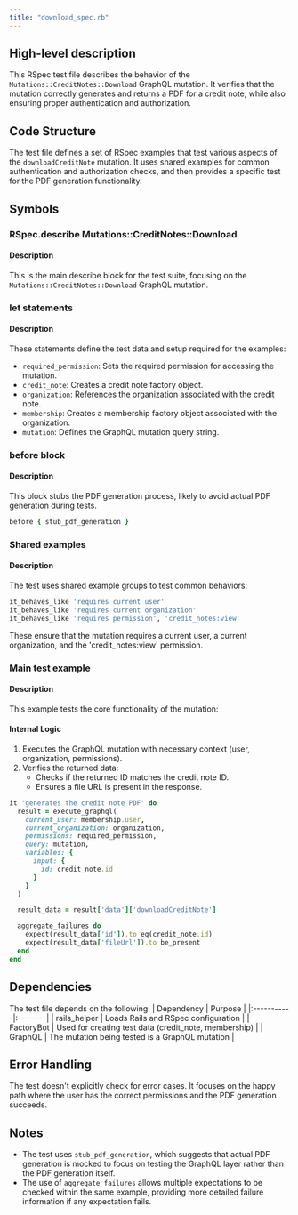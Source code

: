 ```yaml
---
title: "download_spec.rb"
---
```


## High-level description
This RSpec test file describes the behavior of the `Mutations::CreditNotes::Download` GraphQL mutation. It verifies that the mutation correctly generates and returns a PDF for a credit note, while also ensuring proper authentication and authorization.

## Code Structure
The test file defines a set of RSpec examples that test various aspects of the `downloadCreditNote` mutation. It uses shared examples for common authentication and authorization checks, and then provides a specific test for the PDF generation functionality.

## Symbols

### RSpec.describe Mutations::CreditNotes::Download
#### Description
This is the main describe block for the test suite, focusing on the `Mutations::CreditNotes::Download` GraphQL mutation.

### let statements
#### Description
These statements define the test data and setup required for the examples:

- `required_permission`: Sets the required permission for accessing the mutation.
- `credit_note`: Creates a credit note factory object.
- `organization`: References the organization associated with the credit note.
- `membership`: Creates a membership factory object associated with the organization.
- `mutation`: Defines the GraphQL mutation query string.

### before block
#### Description
This block stubs the PDF generation process, likely to avoid actual PDF generation during tests.

```ruby
before { stub_pdf_generation }
```

### Shared examples
#### Description
The test uses shared example groups to test common behaviors:

```ruby
it_behaves_like 'requires current user'
it_behaves_like 'requires current organization'
it_behaves_like 'requires permission', 'credit_notes:view'
```

These ensure that the mutation requires a current user, a current organization, and the 'credit_notes:view' permission.

### Main test example
#### Description
This example tests the core functionality of the mutation:

#### Internal Logic
1. Executes the GraphQL mutation with necessary context (user, organization, permissions).
2. Verifies the returned data:
   - Checks if the returned ID matches the credit note ID.
   - Ensures a file URL is present in the response.

```ruby
it 'generates the credit note PDF' do
  result = execute_graphql(
    current_user: membership.user,
    current_organization: organization,
    permissions: required_permission,
    query: mutation,
    variables: {
      input: {
        id: credit_note.id
      }
    }
  )

  result_data = result['data']['downloadCreditNote']

  aggregate_failures do
    expect(result_data['id']).to eq(credit_note.id)
    expect(result_data['fileUrl']).to be_present
  end
end
```

## Dependencies
The test file depends on the following:
| Dependency | Purpose |
|:-----------|:--------|
| rails_helper | Loads Rails and RSpec configuration |
| FactoryBot | Used for creating test data (credit_note, membership) |
| GraphQL | The mutation being tested is a GraphQL mutation |

## Error Handling
The test doesn't explicitly check for error cases. It focuses on the happy path where the user has the correct permissions and the PDF generation succeeds.

## Notes
- The test uses `stub_pdf_generation`, which suggests that actual PDF generation is mocked to focus on testing the GraphQL layer rather than the PDF generation itself.
- The use of `aggregate_failures` allows multiple expectations to be checked within the same example, providing more detailed failure information if any expectation fails.